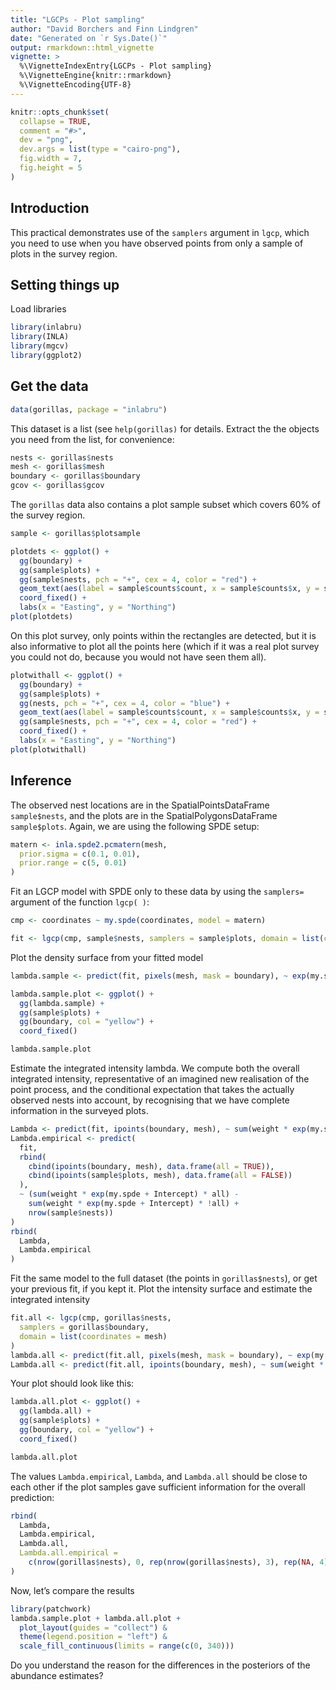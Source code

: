 ```yaml
---
title: "LGCPs - Plot sampling"
author: "David Borchers and Finn Lindgren"
date: "Generated on `r Sys.Date()`"
output: rmarkdown::html_vignette
vignette: >
  %\VignetteIndexEntry{LGCPs - Plot sampling}
  %\VignetteEngine{knitr::rmarkdown}
  %\VignetteEncoding{UTF-8}
---
```


```r
knitr::opts_chunk$set(
  collapse = TRUE,
  comment = "#>",
  dev = "png",
  dev.args = list(type = "cairo-png"),
  fig.width = 7,
  fig.height = 5
)
```

Introduction
----------

This practical demonstrates use of the `samplers` argument in `lgcp`, which you
need to use when you have observed points from only a sample of plots in the survey 
region. 


Setting things up
----------------

Load libraries
```r
library(inlabru)
library(INLA)
library(mgcv)
library(ggplot2)
```

Get the data
-----------------------------------

```r
data(gorillas, package = "inlabru")
```

This dataset is a list (see `help(gorillas)` for details. Extract the the objects 
you need from the list, for convenience:

```r
nests <- gorillas$nests
mesh <- gorillas$mesh
boundary <- gorillas$boundary
gcov <- gorillas$gcov
```

The `gorillas` data also contains a plot sample subset which covers 60% of the survey region.

```r
sample <- gorillas$plotsample
```

```r
plotdets <- ggplot() +
  gg(boundary) +
  gg(sample$plots) +
  gg(sample$nests, pch = "+", cex = 4, color = "red") +
  geom_text(aes(label = sample$counts$count, x = sample$counts$x, y = sample$counts$y)) +
  coord_fixed() +
  labs(x = "Easting", y = "Northing")
plot(plotdets)
```

On this plot survey, only points within the rectangles are detected, but it is also 
informative to plot all the points here (which if it was a real plot survey you could
not do, because you would not have seen them all).


```r

plotwithall <- ggplot() +
  gg(boundary) +
  gg(sample$plots) +
  gg(nests, pch = "+", cex = 4, color = "blue") +
  geom_text(aes(label = sample$counts$count, x = sample$counts$x, y = sample$counts$y)) +
  gg(sample$nests, pch = "+", cex = 4, color = "red") +
  coord_fixed() +
  labs(x = "Easting", y = "Northing")
plot(plotwithall)
```

Inference
------------------------------------
The observed nest locations are in the SpatialPointsDataFrame `sample$nests`, and the 
plots are in the SpatialPolygonsDataFrame `sample$plots`. Again, we are using the following SPDE
setup:


```r
matern <- inla.spde2.pcmatern(mesh,
  prior.sigma = c(0.1, 0.01),
  prior.range = c(5, 0.01)
)
```


Fit an LGCP model with SPDE only to these data by using the `samplers=` argument of 
the function `lgcp( )`:


```r
cmp <- coordinates ~ my.spde(coordinates, model = matern)

fit <- lgcp(cmp, sample$nests, samplers = sample$plots, domain = list(coordinates = mesh))
```


Plot the density surface from your fitted model

```r
lambda.sample <- predict(fit, pixels(mesh, mask = boundary), ~ exp(my.spde + Intercept))
```

```r
lambda.sample.plot <- ggplot() +
  gg(lambda.sample) +
  gg(sample$plots) +
  gg(boundary, col = "yellow") +
  coord_fixed()

lambda.sample.plot
```


Estimate the integrated intensity lambda. We compute both the overall integrated
intensity, representative of an imagined new realisation of the point process,
and the conditional expectation that takes the actually observed nests into account,
by recognising that we have complete information in the surveyed plots. 
```r
Lambda <- predict(fit, ipoints(boundary, mesh), ~ sum(weight * exp(my.spde + Intercept)))
Lambda.empirical <- predict(
  fit,
  rbind(
    cbind(ipoints(boundary, mesh), data.frame(all = TRUE)),
    cbind(ipoints(sample$plots, mesh), data.frame(all = FALSE))
  ),
  ~ (sum(weight * exp(my.spde + Intercept) * all) -
    sum(weight * exp(my.spde + Intercept) * !all) +
    nrow(sample$nests))
)
rbind(
  Lambda,
  Lambda.empirical
)
```


Fit the same model to the full dataset (the points in `gorillas$nests`), or get your previous 
fit, if you kept it. Plot the intensity surface and estimate the integrated intensity

```r

fit.all <- lgcp(cmp, gorillas$nests,
  samplers = gorillas$boundary,
  domain = list(coordinates = mesh)
)
lambda.all <- predict(fit.all, pixels(mesh, mask = boundary), ~ exp(my.spde + Intercept))
Lambda.all <- predict(fit.all, ipoints(boundary, mesh), ~ sum(weight * exp(my.spde + Intercept)))
```

Your plot should look like this:


```r
lambda.all.plot <- ggplot() +
  gg(lambda.all) +
  gg(sample$plots) +
  gg(boundary, col = "yellow") +
  coord_fixed()

lambda.all.plot
```

The values `Lambda.empirical`, `Lambda`, and `Lambda.all` should be close
to each other if the plot samples
gave sufficient information for the overall prediction:

```r
rbind(
  Lambda,
  Lambda.empirical,
  Lambda.all,
  Lambda.all.empirical =
    c(nrow(gorillas$nests), 0, rep(nrow(gorillas$nests), 3), rep(NA, 4))
)
```

Now, let's compare the results


```r
library(patchwork)
lambda.sample.plot + lambda.all.plot +
  plot_layout(guides = "collect") &
  theme(legend.position = "left") &
  scale_fill_continuous(limits = range(c(0, 340)))
```

Do you understand the reason for the differences in the posteriors of the abundance estimates?
